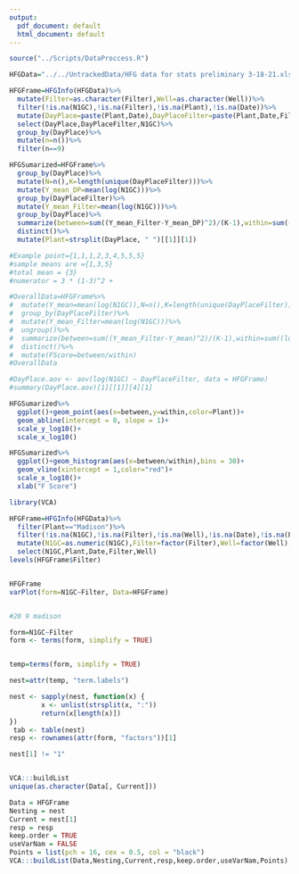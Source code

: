 ```yaml
---
output:
  pdf_document: default
  html_document: default
---
```

```r
source("../Scripts/DataProccess.R")

HFGData="../../UntrackedData/HFG data for stats preliminary 3-18-21.xlsx"

HFGFrame=HFGInfo(HFGData)%>%
  mutate(Filter=as.character(Filter),Well=as.character(Well))%>%
  filter(!is.na(N1GC),!is.na(Filter),!is.na(Plant),!is.na(Date))%>%
  mutate(DayPlace=paste(Plant,Date),DayPlaceFilter=paste(Plant,Date,Filter))%>%
  select(DayPlace,DayPlaceFilter,N1GC)%>%
  group_by(DayPlace)%>%
  mutate(n=n())%>%
  filter(n==9)

HFGSumarized=HFGFrame%>%
  group_by(DayPlace)%>%
  mutate(N=n(),K=length(unique(DayPlaceFilter)))%>%
  mutate(Y_mean_DP=mean(log(N1GC)))%>%
  group_by(DayPlaceFilter)%>%
  mutate(Y_mean_Filter=mean(log(N1GC)))%>%
  group_by(DayPlace)%>%
  summarize(between=sum((Y_mean_Filter-Y_mean_DP)^2)/(K-1),within=sum((log(N1GC)-Y_mean_Filter)^2)/(N-K))%>%
  distinct()%>%
  mutate(Plant=strsplit(DayPlace, " ")[[1]][1])

#Example point={1,1,1,2,3,4,5,5,5}
#sample means are ={1,3,5}
#total mean = {3}
#numerator = 3 * (1-3)^2 + 

#OverallData=HFGFrame%>%
#  mutate(Y_mean=mean(log(N1GC)),N=n(),K=length(unique(DayPlaceFilter)))%>%
#  group_by(DayPlaceFilter)%>%
#  mutate(Y_mean_Filter=mean(log(N1GC)))%>%
#  ungroup()%>%
#  summarize(between=sum((Y_mean_Filter-Y_mean)^2)/(K-1),within=sum((log(N1GC)-Y_mean_Filter)^2)/(N-K))%>%
#  distinct()%>%
#  mutate(FScore=between/within)
#OverallData

#DayPlace.aov <- aov(log(N1GC) ~ DayPlaceFilter, data = HFGFrame)
#summary(DayPlace.aov)[1][[1]][4][1]


```


```r

HFGSumarized%>%
  ggplot()+geom_point(aes(x=between,y=within,color=Plant))+
  geom_abline(intercept = 0, slope = 1)+
  scale_y_log10()+
  scale_x_log10()

HFGSumarized%>%
  ggplot()+geom_histogram(aes(x=between/within),bins = 30)+
  geom_vline(xintercept = 1,color="red")+
  scale_x_log10()+
  xlab("F Score")
```
```r
library(VCA)

HFGFrame=HFGInfo(HFGData)%>%
  filter(Plant=="Madison")%>%
  filter(!is.na(N1GC),!is.na(Filter),!is.na(Well),!is.na(Date),!is.na(Plant))%>%
  mutate(N1GC=as.numeric(N1GC),Filter=factor(Filter),Well=factor(Well),Date=factor(Date),Plant=factor(Plant))%>%
  select(N1GC,Plant,Date,Filter,Well)
levels(HFGFrame$Filter)


HFGFrame
varPlot(form=N1GC~Filter, Data=HFGFrame)


#20 9 madison

form=N1GC~Filter
form <- terms(form, simplify = TRUE)


temp=terms(form, simplify = TRUE)

nest=attr(temp, "term.labels")

nest <- sapply(nest, function(x) {
        x <- unlist(strsplit(x, ":"))
        return(x[length(x)])
})
 tab <- table(nest)
resp <- rownames(attr(form, "factors"))[1]

nest[1] != "1"


VCA:::buildList
unique(as.character(Data[, Current]))
```

```r
Data = HFGFrame
Nesting = nest
Current = nest[1]
resp = resp
keep.order = TRUE
useVarNam = FALSE 
Points = list(pch = 16, cex = 0.5, col = "black")
VCA:::buildList(Data,Nesting,Current,resp,keep.order,useVarNam,Points)
```

